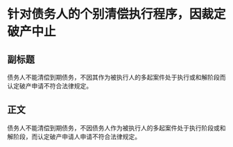 # 针对债务人的个别清偿执行程序，因裁定破产中止
## 副标题
债务人不能清偿到期债务，不因其作为被执行人的多起案件处于执行或和解阶段而认定破产申请不符合法律规定。
## 正文
债务人不能清偿到期债务，不因债务人作为被执行人的多起案件处于执行阶段或和解阶段，而认定破产申请人申请不符合法律规定。
